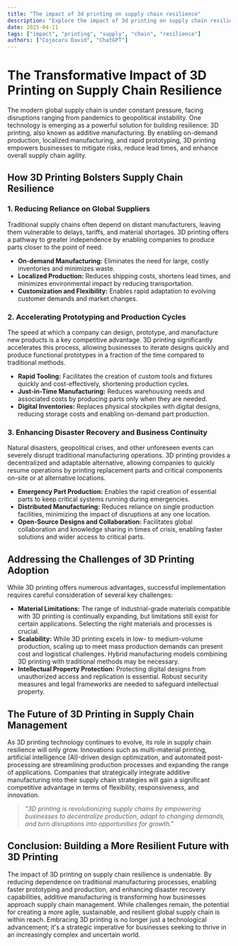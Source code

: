 ```yaml
---
title: "The impact of 3d printing on supply chain resilience"
description: "Explore the impact of 3d printing on supply chain resilience in this detailed guide, offering insights, strategies, and practical tips to enhance your understanding and application of the topic."
date: 2025-04-11
tags: ["impact", "printing", "supply", "chain", "resilience"]
authors: ["Cojocaru David", "ChatGPT"]
---
```


# The Transformative Impact of 3D Printing on Supply Chain Resilience

The modern global supply chain is under constant pressure, facing disruptions ranging from pandemics to geopolitical instability. One technology is emerging as a powerful solution for building resilience: 3D printing, also known as additive manufacturing. By enabling on-demand production, localized manufacturing, and rapid prototyping, 3D printing empowers businesses to mitigate risks, reduce lead times, and enhance overall supply chain agility.

## How 3D Printing Bolsters Supply Chain Resilience

### 1. Reducing Reliance on Global Suppliers

Traditional supply chains often depend on distant manufacturers, leaving them vulnerable to delays, tariffs, and material shortages. 3D printing offers a pathway to greater independence by enabling companies to produce parts closer to the point of need.

*   **On-demand Manufacturing:** Eliminates the need for large, costly inventories and minimizes waste.
*   **Localized Production:** Reduces shipping costs, shortens lead times, and minimizes environmental impact by reducing transportation.
*   **Customization and Flexibility:** Enables rapid adaptation to evolving customer demands and market changes.

### 2. Accelerating Prototyping and Production Cycles

The speed at which a company can design, prototype, and manufacture new products is a key competitive advantage. 3D printing significantly accelerates this process, allowing businesses to iterate designs quickly and produce functional prototypes in a fraction of the time compared to traditional methods.

*   **Rapid Tooling:** Facilitates the creation of custom tools and fixtures quickly and cost-effectively, shortening production cycles.
*   **Just-in-Time Manufacturing:** Reduces warehousing needs and associated costs by producing parts only when they are needed.
*   **Digital Inventories:** Replaces physical stockpiles with digital designs, reducing storage costs and enabling on-demand part production.

### 3. Enhancing Disaster Recovery and Business Continuity

Natural disasters, geopolitical crises, and other unforeseen events can severely disrupt traditional manufacturing operations. 3D printing provides a decentralized and adaptable alternative, allowing companies to quickly resume operations by printing replacement parts and critical components on-site or at alternative locations.

*   **Emergency Part Production:** Enables the rapid creation of essential parts to keep critical systems running during emergencies.
*   **Distributed Manufacturing:** Reduces reliance on single production facilities, minimizing the impact of disruptions at any one location.
*   **Open-Source Designs and Collaboration:** Facilitates global collaboration and knowledge sharing in times of crisis, enabling faster solutions and wider access to critical parts.

## Addressing the Challenges of 3D Printing Adoption

While 3D printing offers numerous advantages, successful implementation requires careful consideration of several key challenges:

*   **Material Limitations:** The range of industrial-grade materials compatible with 3D printing is continually expanding, but limitations still exist for certain applications. Selecting the right materials and processes is crucial.
*   **Scalability:** While 3D printing excels in low- to medium-volume production, scaling up to meet mass production demands can present cost and logistical challenges. Hybrid manufacturing models combining 3D printing with traditional methods may be necessary.
*   **Intellectual Property Protection:** Protecting digital designs from unauthorized access and replication is essential. Robust security measures and legal frameworks are needed to safeguard intellectual property.

## The Future of 3D Printing in Supply Chain Management

As 3D printing technology continues to evolve, its role in supply chain resilience will only grow. Innovations such as multi-material printing, artificial intelligence (AI)-driven design optimization, and automated post-processing are streamlining production processes and expanding the range of applications. Companies that strategically integrate additive manufacturing into their supply chain strategies will gain a significant competitive advantage in terms of flexibility, responsiveness, and innovation.

> *"3D printing is revolutionizing supply chains by empowering businesses to decentralize production, adapt to changing demands, and turn disruptions into opportunities for growth."*

## Conclusion: Building a More Resilient Future with 3D Printing

The impact of 3D printing on supply chain resilience is undeniable. By reducing dependence on traditional manufacturing processes, enabling faster prototyping and production, and enhancing disaster recovery capabilities, additive manufacturing is transforming how businesses approach supply chain management. While challenges remain, the potential for creating a more agile, sustainable, and resilient global supply chain is within reach. Embracing 3D printing is no longer just a technological advancement; it's a strategic imperative for businesses seeking to thrive in an increasingly complex and uncertain world.
